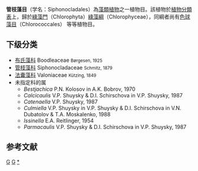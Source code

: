 {{Automatic taxobox
| taxon = Siphonocladales
| image = 
| image_caption = 
| authority = 
}}
'''管枝藻目'''（学名：Siphonocladales）為[[藻類植物|藻類植物]]之一植物目。該植物於[[植物分類表|植物分類表]]上，歸於[[綠藻門|綠藻門]]（Chlorophyta）[[綠藻綱|綠藻綱]]（Chlorophyceae），同綱者尚有[[色球藻目|色球藻目]]（Chlorococcales） 等等植物目。

==下级分类==

* [[布氏藻科|布氏藻科]] Boodleaceae <small>Børgesen, 1925</small>
* [[管枝藻科|管枝藻科]] Siphonocladaceae <small>Schmitz, 1879</small>
* [[法囊藻科|法囊藻科]] Valoniaceae <small>Kützing, 1849</small>
* 未指定科的属
** ''Bestjachica'' P.N. Kolosov in A.K. Bobrov, 1970
** ''Calcicaulis'' V.P. Shuysky & D.I. Schirschova in V.P. Shuysky, 1987
** ''Catenaella'' V.P. Shuysky, 1987
** ''Culmiella'' V.P. Shuysky in V.P. Shuysky & D.I. Schirschova in V.N. Dubatolov & T.A. Moskalenko, 1988
** ''Issinella'' E.A. Reitlinger, 1954
** ''Parmacaulis'' V.P. Shuysky & D.I. Schirschova in V.P. Shuysky, 1987

==参考文献==
{{reflist}}

{{taxonbar}}

[[Category:藻類|G]]
[[Category:绿藻纲|G]]
[[Category:_管枝藻目|*]]